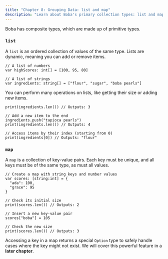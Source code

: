 ```yaml
---
title: "Chapter 8: Grouping Data: list and map"
description: "Learn about Boba's primary collection types: list and map."
---
```


Boba has composite types, which are made up of primitive types.

### `list`

A `list` is an ordered collection of values of the same type. Lists are dynamic, meaning you can add or remove items.

```boba
// A list of numbers
var highScores: int[] = [100, 95, 80]

// A list of strings
var ingredients: string[] = ["flour", "sugar", "boba pearls"]
```

You can perform many operations on lists, like getting their size or adding new items.

```boba
print(ingredients.len()) // Outputs: 3

// Add a new item to the end
ingredients.push("tapioca pearls")
print(ingredients.len()) // Outputs: 4

// Access items by their index (starting from 0)
print(ingredients[0]) // Outputs: "flour"
```

### `map`

A `map` is a collection of key-value pairs. Each key must be unique, and all keys must be of the same type, as must all values.

```boba
// Create a map with string keys and number values
var scores: [string:int] = {
  "ada": 100,
  "grace": 95
}

// Check its initial size
print(scores.len()) // Outputs: 2

// Insert a new key-value pair
scores["boba"] = 105

// Check the new size
print(scores.len()) // Outputs: 3
```

Accessing a key in a map returns a special `Option` type to safely handle cases where the key might not exist. We will cover this powerful feature in a **later chapter**.
